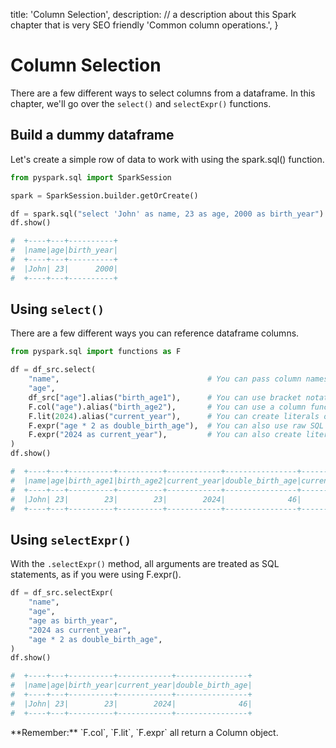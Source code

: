   title: 'Column Selection',
  description:
    // a description about this Spark chapter that is very SEO friendly
    'Common column operations.',
}

# Column Selection

There are a few different ways to select columns from a dataframe. In this chapter, we'll go over the `select()` and `selectExpr()` functions.

## Build a dummy dataframe

Let's create a simple row of data to work with using the spark.sql() function.

```python
from pyspark.sql import SparkSession

spark = SparkSession.builder.getOrCreate()

df = spark.sql("select 'John' as name, 23 as age, 2000 as birth_year")
df.show()

#  +----+---+----------+
#  |name|age|birth_year|
#  +----+---+----------+
#  |John| 23|      2000|
#  +----+---+----------+
```

## Using `select()`

There are a few different ways you can reference dataframe columns.

```python {{title:"Python"}}
from pyspark.sql import functions as F

df = df_src.select(
    "name",                                 # You can pass column names as a <string>
    "age",
    df_src["age"].alias("birth_age1"),      # You can use bracket notation df["column_name"]
    F.col("age").alias("birth_age2"),       # You can use a column function F.col("column_name")
    F.lit(2024).alias("current_year"),      # You can create literals on the fly with F.lit()
    F.expr("age * 2 as double_birth_age"),  # You can also use raw SQL logic with F.expr()
    F.expr("2024 as current_year"),         # You can also create literals with F.expr()
)
df.show()

#  +----+---+----------+----------+------------+----------------+------------+
#  |name|age|birth_age1|birth_age2|current_year|double_birth_age|current_year|
#  +----+---+----------+----------+------------+----------------+------------+
#  |John| 23|        23|        23|        2024|              46|        2024|
#  +----+---+----------+----------+------------+----------------+------------+
```

## Using `selectExpr()`

With the `.selectExpr()` method, all arguments are treated as SQL statements, as if you were using F.expr().

```python
df = df_src.selectExpr(
    "name",
    "age",
    "age as birth_year",
    "2024 as current_year",
    "age * 2 as double_birth_age",
)
df.show()

#  +----+---+----------+------------+----------------+
#  |name|age|birth_year|current_year|double_birth_age|
#  +----+---+----------+------------+----------------+
#  |John| 23|        23|        2024|              46|
#  +----+---+----------+------------+----------------+
```

<Note>
  **Remember:** `F.col`, `F.lit`, `F.expr` all return a Column object.
</Note>